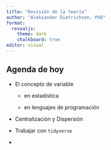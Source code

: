 ```yaml
---
title: "Revisión de la teoría"
author: "Aleksander Dietrichson, PhD"
format:
  revealjs: 
    theme: dark
    chalkboard: true
editor: visual
---
```


## Agenda de hoy

-   El concepto de variable

    -   en estadística

    -   en lenguajes de programación

-   Centralización y Dispersión

-   Trabajar con `tidyverse`

-   
